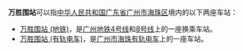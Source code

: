 '''万胜围站'''可以指[[中华人民共和国|中华人民共和国]][[广东省|广东省]][[广州市|广州市]][[海珠区|海珠区]]境内的以下两座车站：
*[[万胜围站_(地铁)|万胜围站 (地铁)]]，是[[广州地铁|广州地铁]][[广州地铁4号线|4号线]]和[[广州地铁8号线|8号线]]上的一座换乘车站。
*[[万胜围站_(有轨电车)|万胜围站 (有轨电车)]]，是[[广州市海珠环岛新型有轨电车|广州市海珠有轨电车]]上的一座车站。

{{disambig|WanShengW|CAT=四字车站名消歧义}}